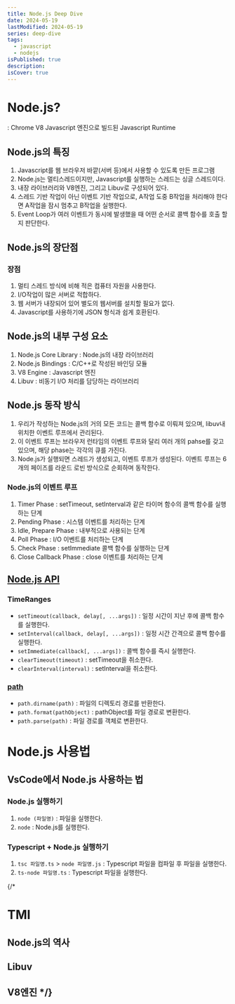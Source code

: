 ```yaml
---
title: Node.js Deep Dive
date: 2024-05-19
lastModified: 2024-05-19
series: deep-dive
tags: 
  - javascript
  - nodejs
isPublished: true
description: 
isCover: true
---
```


# Node.js?
: Chrome <Description content="웹 브라우저를 만드는 데 기반을 제공하는 오픈 소스 자바스크립트 엔진">V8 Javascript 엔진</Description>으로 빌드된 Javascript Runtime

## Node.js의 특징
1. Javascript를 웹 브라우저 바깥(서버 등)에서 사용할 수 있도록 만든 프로그램
2. Node.js는 멀티스레드이지만, Javascript를 실행하는 스레드는 싱글 스레드이다.
3. 내장 라이브러리와 V8엔진, 그리고 <Description content="비동기 작업(논블로킹 I/O)을 수행한다">Libuv</Description>로 구성되어 있다.
4. 스레드 기반 작업이 아닌 이벤트 기반 작업으로, A작업 도중 B작업을 처리해야 한다면 A작업을 잠시 멈추고 B작업을 실행한다.
5. Event Loop가 여러 이벤트가 동시에 발생했을 때 어떤 순서로 콜백 함수를 호출 할지 판단한다.


## Node.js의 장단점
### 장점
1. 멀티 스레드 방식에 비해 적은 컴퓨터 자원을 사용한다.
2. I/O작업이 많은 서버로 적합하다.
3. 웹 서버가 내장되어 있어 별도의 웹서버를 설치할 필요가 없다.
4. Javascript를 사용하기에 JSON 형식과 쉽게 호환된다.

## Node.js의 내부 구성 요소
1. Node.js Core Library : Node.js의 내장 라이브러리
2. Node.js Bindings : C/C++로 작성된 바인딩 모듈
3. V8 Engine : Javascript 엔진
4. Libuv : 비동기 I/O 처리를 담당하는 라이브러리

## Node.js 동작 방식
1. 우리가 작성하는 Node.js의 거의 모든 코드는 콜백 함수로 이뤄져 있으며, libuv내 위치한 이벤트 루프에서 관리된다.
2. 이 이벤트 루프는 브라우저 런타임의 이벤트 루프와 달리 여러 개의 pahse를 갖고 있으며, 해당 phase는 각각의 큐를 가진다.
3. Node.js가 실행되면 스레드가 생성되고, 이벤트 루프가 생성된다. 이벤트 루프는 6개의 페이즈를 <Description content="프로세스들 사이에 우선순위를 두지 않고, 순서대로 시간단위로 CPU를 할당하는 방식의 CPU 스케줄링 알고리즘">라운드 로빈</Description> 방식으로 순회하며 동작한다.

### Node.js의 이벤트 루프
1. Timer Phase : setTimeout, setInterval과 같은 타이머 함수의 콜백 함수를 실행하는 단계
2. Pending Phase : 시스템 이벤트를 처리하는 단계
3. Idle, Prepare Phase : 내부적으로 사용되는 단계
4. Poll Phase : I/O 이벤트를 처리하는 단계
5. Check Phase : setImmediate 콜백 함수를 실행하는 단계
6. Close Callback Phase : close 이벤트를 처리하는 단계

## [Node.js API](https://nodejs.org/docs/latest/api/)

### TimeRanges
- `setTimeout(callback, delay[, ...args])` : 일정 시간이 지난 후에 콜백 함수를 실행한다.
- `setInterval(callback, delay[, ...args])` : 일정 시간 간격으로 콜백 함수를 실행한다.
- `setImmediate(callback[, ...args])` : 콜백 함수를 즉시 실행한다.
- `clearTimeout(timeout)` : setTimeout을 취소한다.
- `clearInterval(interval)` : setInterval을 취소한다.

### [path](https://nodejs.org/docs/latest/api/path.html)
- `path.dirname(path)` : 파일의 디렉토리 경로를 반환한다.
- `path.format(pathObject)` : pathObject를 파일 경로로 변환한다.
- `path.parse(path)` : 파일 경로를 객체로 변환한다.

# Node.js 사용법

## VsCode에서 Node.js 사용하는 법
### Node.js 실행하기
1. `node (파일명)` : 파일을 실행한다.
2. `node` : Node.js를 실행한다.

### Typescript + Node.js 실행하기
1. `tsc 파일명.ts` > `node 파일명.js` : Typescript 파일을 컴파일 후 파일을 실행한다.
2. `ts-node 파일명.ts` : Typescript 파일을 실행한다.

{/* 

# TMI

## Node.js의 역사

## Libuv


## V8엔진 */}
